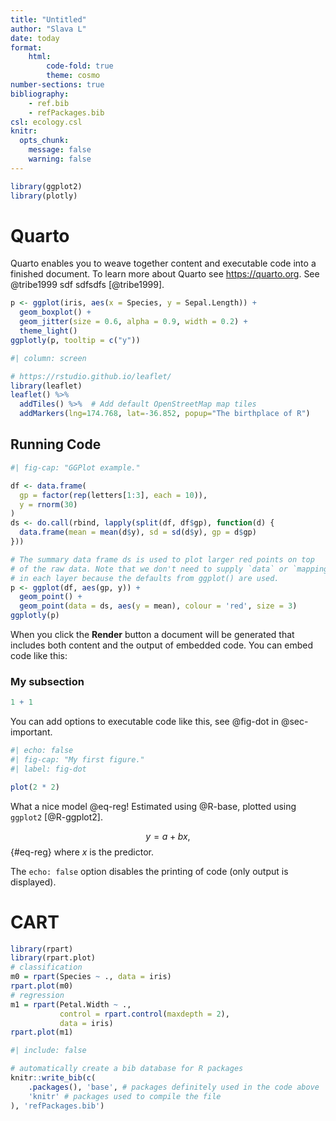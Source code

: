```yaml
---
title: "Untitled"
author: "Slava L"
date: today
format: 
    html:
        code-fold: true
        theme: cosmo
number-sections: true
bibliography: 
    - ref.bib
    - refPackages.bib
csl: ecology.csl
knitr:
  opts_chunk:
    message: false
    warning: false
---
```


```r
library(ggplot2)
library(plotly)
```

# Quarto 

Quarto enables you to weave together content and executable code into a finished document. To learn more about Quarto see <https://quarto.org>. See @tribe1999 sdf sdfsdfs [@tribe1999].

```r
p <- ggplot(iris, aes(x = Species, y = Sepal.Length)) +
  geom_boxplot() +
  geom_jitter(size = 0.6, alpha = 0.9, width = 0.2) +
  theme_light()
ggplotly(p, tooltip = c("y"))

```

```r
#| column: screen

# https://rstudio.github.io/leaflet/
library(leaflet)
leaflet() %>%
  addTiles() %>%  # Add default OpenStreetMap map tiles
  addMarkers(lng=174.768, lat=-36.852, popup="The birthplace of R")
```

## Running Code

```r
#| fig-cap: "GGPlot example."

df <- data.frame(
  gp = factor(rep(letters[1:3], each = 10)),
  y = rnorm(30)
)
ds <- do.call(rbind, lapply(split(df, df$gp), function(d) {
  data.frame(mean = mean(d$y), sd = sd(d$y), gp = d$gp)
}))

# The summary data frame ds is used to plot larger red points on top
# of the raw data. Note that we don't need to supply `data` or `mapping`
# in each layer because the defaults from ggplot() are used.
p <- ggplot(df, aes(gp, y)) +
  geom_point() +
  geom_point(data = ds, aes(y = mean), colour = 'red', size = 3)
ggplotly(p)
```

When you click the **Render** button a document will be generated that includes both content and the output of embedded code. You can embed code like this:

### My subsection {#sec-important}

```r
1 + 1
```


You can add options to executable code like this, see @fig-dot in @sec-important.

```r
#| echo: false
#| fig-cap: "My first figure."
#| label: fig-dot

plot(2 * 2)
```

What a nice model @eq-reg! Estimated using @R-base, plotted using `ggplot2` [@R-ggplot2].

$$
y = a + bx,
$${#eq-reg}
where $x$ is the predictor.


The `echo: false` option disables the printing of code (only output is displayed).


# CART

```r
library(rpart)
library(rpart.plot)
# classification
m0 = rpart(Species ~ ., data = iris)
rpart.plot(m0)
# regression
m1 = rpart(Petal.Width ~ ., 
           control = rpart.control(maxdepth = 2),
           data = iris)
rpart.plot(m1)
```


```r
#| include: false

# automatically create a bib database for R packages
knitr::write_bib(c(
    .packages(), 'base', # packages definitely used in the code above
    'knitr' # packages used to compile the file
), 'refPackages.bib')
```


